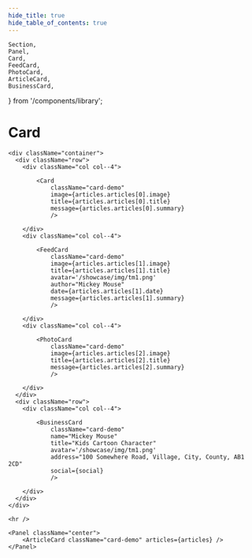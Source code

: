 ```yaml
---
hide_title: true
hide_table_of_contents: true
---
```


    Section,
    Panel,
    Card,
    FeedCard,
    PhotoCard,
    ArticleCard,
    BusinessCard,
} from '/components/library';


# Card

<Section id="cards">

    <div className="container">
      <div className="row">
        <div className="col col--4">

            <Card
                className="card-demo"
                image={articles.articles[0].image}
                title={articles.articles[0].title}
                message={articles.articles[0].summary}
                />

        </div>
        <div className="col col--4">

            <FeedCard
                className="card-demo"
                image={articles.articles[1].image}
                title={articles.articles[1].title}
                avatar='/showcase/img/tm1.png'
                author="Mickey Mouse"
                date={articles.articles[1].date}
                message={articles.articles[1].summary}
                />

        </div>
        <div className="col col--4">

            <PhotoCard
                className="card-demo"
                image={articles.articles[2].image}
                title={articles.articles[2].title}
                message={articles.articles[2].summary}
                />

        </div>
      </div>
      <div className="row">
        <div className="col col--4">

            <BusinessCard
                className="card-demo"
                name="Mickey Mouse"
                title="Kids Cartoon Character"
                avatar='/showcase/img/tm1.png'
                address="100 Somewhere Road, Village, City, County, AB1 2CD"
                social={social}
                />

        </div>
      </div>
    </div>

    <hr />

    <Panel className="center">
        <ArticleCard className="card-demo" articles={articles} />
    </Panel>
</Section>
